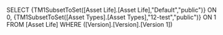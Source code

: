 SELECT {TM1SubsetToSet([Asset Life].[Asset Life],"Default","public")} ON 0, {TM1SubsetToSet([Asset Types].[Asset Types],"12-test","public")} ON 1 FROM [Asset Life] WHERE ([Version].[Version].[Version 1])